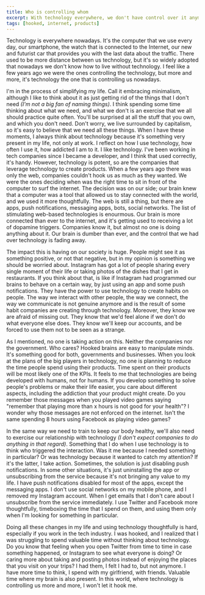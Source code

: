 ```yaml
---
title: Who is controlling whom
excerpt: With technology everywhere, we don't have control over it anymore. It's learnt how to hook us and keep us using it.
tags: [hooked, internet, products]
---
```


Technology is everywhere nowadays. It's the computer that we use every day, our smartphone, the watch that is connected to the Internet, our new and futurist car that provides you with the last data about the traffic. There used to be more distance between us technology, but it's so widely adopted that nowadays we don't know how to live without technology. I feel like a few years ago we were the ones controlling the technology, but more and more, it's technology the one that is controlling us nowadays.

I'm in the process of simplifying my life. Call it embracing minimalism, although I like to think about it as just getting rid of the things that I don't need *(I'm not a big fan of naming things)*. I think spending some time thinking about what we need, and what we don't is an exercise that we all should practice quite often. You'll be surprised at all the stuff that you own, and which you don't need. Don't worry, we live surrounded by capitalism, so it's easy to believe that we need all these things. When I have these moments, I always think about technology because it's something very present in my life, not only at work. I reflect on how I use technology, how often I use it, how addicted I am to it. I like technology. I've been working in tech companies since I became a developer, and I think that used correctly, it's handy. However, technology is potent, so are the companies that leverage technology to create products. When a few years ago there was only the web, companies couldn't hook us as much as they wanted. We were the ones deciding when was the right time to sit in front of the computer to surf the internet. The decision was on our side; our brain knew that a computer was a tool that allowed us to stay connected with the world, and we used it more thoughtfully. The web is still a thing, but there are apps, push notifications, messaging apps, bots, social networks. The list of stimulating web-based technologies is enourmous. Our brain is more connected than ever to the internet, and it's getting used to receiving a lot of dopamine triggers. Companies know it, but almost no one is doing anything about it. Our brain is dumber than ever, and the control that we had over technology is fading away.

The impact this is having on our society is huge. People might see it as something positive, or not that negative, but in my opinion is something we should be worried about. Instagram has got a lot of people sharing every single moment of their life or taking photos of the dishes that I get in restaurants. If you think about that, is like if Instagram had programmed our brains to behave on a certain way, by just using an app and some push notifications. They have the power to use technology to create habits on people. The way we interact with other people, the way we connect, the way we communicate is not genuine anymore and is the result of some habit companies are creating through technology. Moreover, they know we are afraid of missing out. They know that we'd feel alone if we don't do what everyone else does. They know we'll keep our accounts, and be forced to use them not to be seen as a strange.

As I mentioned, no one is taking action on this. Neither the companies nor the government. Who cares? Hooked brains are easy to manipulate minds. It's something good for both, governments and businesses. When you look at the plans of the big players in technology, no one is planning to reduce the time people spend using their products. Time spent on their products will be most likely one of the KPIs. It feels to me that technologies are being developed with humans, not for humans. If you develop something to solve people's problems or make their life easier, you care about different aspects, including the addiction that your product might create. Do you remember those messages when you played video games saying "remember that playing more than x hours is not good for your health"? I wonder why those messages are not enforced on the internet. Isn't the same spending 8 hours using Facebook as playing video games?

In the same way we need to train to keep our body healthy, we'll also need to exercise our relationship with technology *(I don't expect companies to do anything in that regard)*. Something that I do when I use technology is to think who triggered the interaction. Was it me because I needed something in particular? Or was technology because it wanted to catch my attention? If it's the latter, I take action. Sometimes, the solution is just disabling push notifications. In some other situations, it's just uninstalling the app or unsubscribing from the service because it's not bringing any value to my life. I have push notifications disabled for most of the apps, except the messaging apps. I don't use social networks on my mobile phone, and I removed my Instagram account. When I get emails that I don't care about I unsubscribe from the service immediately. I use Twitter and Facebook more thoughtfully, timeboxing the time that I spend on them, and using them only when I'm looking for something in particular.

Doing all these changes in my life and using technology thoughtfully is hard, especially if you work in the tech industry. I was hooked, and I realized that I was struggling to spend valuable time without thinking about technology. Do you know that feeling when you open Twitter from time to time in case something happened, or Instagram to see what everyone is doing? Or caring more about taking and posting photos instead of enjoying the places that you visit on your trips? I had them, I felt I had to, but not anymore. I have more time to think, I spend with my girlfriend, with friends. Valuable time where my brain is also present. In this world, where technology is controlling us more and more, I won't let it hook me.
